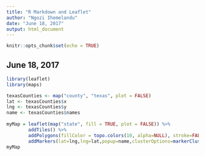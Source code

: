 ```yaml
---
title: "R Markdown and Leaflet"
author: "Ngozi Ihemelandu"
date: "June 18, 2017"
output: html_document
---
```


```r
knitr::opts_chunk$set(echo = TRUE)
```

## June 18, 2017

```r
library(leaflet)
library(maps)

texasCounties <- map("county", "texas", plot = FALSE)
lat <- texasCounties$x
lng <- texasCounties$y
name <- texasCounties$names
        
myMap = leaflet(map("state", fill = TRUE, plot = FALSE)) %>% 
        addTiles() %>% 
        addPolygons(fillColor = topo.colors(10, alpha=NULL), stroke=FALSE) %>%
        addMarkers(lat=lng,lng=lat,popup=name,clusterOptions=markerClusterOptions())
myMap
```
